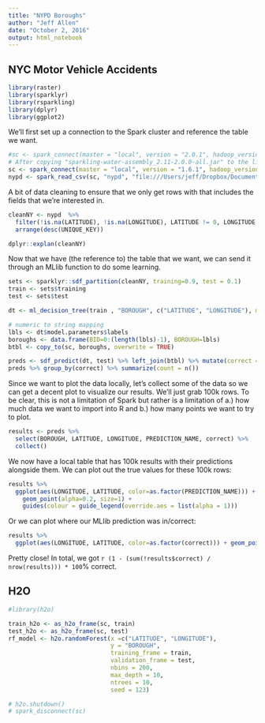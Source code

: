 ```yaml
---
title: "NYPD Boroughs"
author: "Jeff Allen"
date: "October 2, 2016"
output: html_notebook
---
```


## NYC Motor Vehicle Accidents

```r
library(raster)
library(sparklyr)
library(rsparkling)
library(dplyr)
library(ggplot2)
```

We'll first set up a connection to the Spark cluster and reference the table we want.

```r
#sc <- spark_connect(master = "local", version = "2.0.1", hadoop_version = "2.7")
# After copying "sparkling-water-assembly_2.11-2.0.0-all.jar" to the lib dir of SPARK_HOME in 1.6/lib
sc <- spark_connect(master = "local", version = "1.6.1", hadoop_version = "2.6") # Needed for rsparkling
nypd <- spark_read_csv(sc, "nypd", "file:///Users/jeff/Dropbox/Documents/RStudio/user2016/NYPD_Motor_Vehicle_Collisions.csv", overwrite=TRUE)
```

A bit of data cleaning to ensure that we only get rows with that includes the fields that we're interested in.

```r
cleanNY <- nypd  %>% 
  filter(!is.na(LATITUDE), !is.na(LONGITUDE), LATITUDE != 0, LONGITUDE != 0, BOROUGH != "") %>% 
  arrange(desc(UNIQUE_KEY))

dplyr::explan(cleanNY)
```

Now that we have (the reference to) the table that we want, we can send it through an MLlib function to do some learning.

```r
sets <- sparklyr::sdf_partition(cleanNY, training=0.9, test = 0.1)
train <- sets$training
test <- sets$test

dt <- ml_decision_tree(train , "BOROUGH", c("LATITUDE", "LONGITUDE"), max.bins = 200L, max.depth=10L, seed=123L)

# numeric to string mapping
lbls <- dt$model.parameters$labels
boroughs <- data.frame(BID=0:(length(lbls)-1), BOROUGH=lbls)
btbl <- copy_to(sc, boroughs, overwrite = TRUE)

preds <- sdf_predict(dt, test) %>% left_join(btbl) %>% mutate(correct = prediction == BID) %>% left_join(btbl, by=c("prediction"="BID")) %>% mutate(BOROUGH=BOROUGH.x, PREDICTION_NAME = BOROUGH.y)
preds %>% group_by(correct) %>% summarize(count = n())
```

Since we want to plot the data locally, let's collect some of the data so we can get a decent plot to visualize our results. We'll just grab 100k rows. To be clear, this is not a limitation of Spark but rather is a limitation of a.) how much data we want to import into R and b.) how many points we want to try to plot.

```r
results <- preds %>% 
  select(BOROUGH, LATITUDE, LONGITUDE, PREDICTION_NAME, correct) %>% 
  collect()
```

We now have a local table that has 100k results with their predictions alongside them. We can plot out the true values for these 100k rows:

```r
results %>% 
  ggplot(aes(LONGITUDE, LATITUDE, color=as.factor(PREDICTION_NAME))) + 
    geom_point(alpha=0.2, size=1) + 
    guides(colour = guide_legend(override.aes = list(alpha = 1)))
```

Or we can plot where our MLlib prediction was in/correct:

```r
results %>% 
  ggplot(aes(LONGITUDE, LATITUDE, color=as.factor(correct))) + geom_point(alpha=0.2, size=1) + guides(colour = guide_legend(override.aes = list(alpha = 1)))
```

Pretty close! In total, we got `r (1 - (sum(!results$correct) / nrow(results))) * 100`% correct.

## H2O

```r
#library(h2o)

train_h2o <- as_h2o_frame(sc, train)
test_h2o <- as_h2o_frame(sc, test)
rf_model <- h2o.randomForest(x =c("LATITUDE", "LONGITUDE"),
                             y = "BOROUGH",
                             training_frame = train,
                             validation_frame = test,
                             nbins = 200,
                             max_depth = 10,
                             ntrees = 10,
                             seed = 123)
```


```r
# h2o.shutdown()
# spark_disconnect(sc)
```
